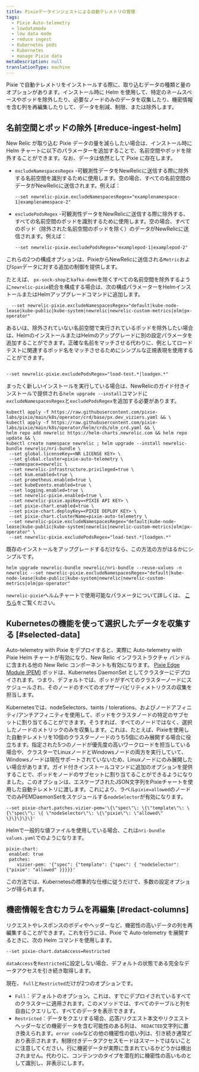 ```yaml
---
title: Pixieデータインジェストによる自動テレメトリの管理
tags:
  - Pixie Auto-telemetry
  - lowdatamode
  - low data mode
  - reduce ingest
  - Kubernetes pods
  - Kubernetes
  - manage Pixie data
metaDescription: null
translationType: machine
---
```


Pixie で自動テレメトリをインストールする際に、取り込むデータの種類と量のオプションがあります。インストール時に Helm を使用して、特定のネームスペースやポッドを除外したり、必要なノードのみのデータを収集したり、機密情報を含む列を再編集したりして、データを削減、制限、または除外します。

## 名前空間とポッドの除外 [#reduce-ingest-helm]

New Relic が取り込む Pixie データの量を減らしたい場合は、インストール時に Helm チャートに以下のパラメーターを追加することで、名前空間やポッドを除外することができます。なお、データは依然として Pixie に存在します。

* `excludeNamespacesRegex` -可観測性データをNewRelicに送信する際に除外する名前空間を識別するために使用します。空の場合、すべての名前空間のデータがNewRelicに送信されます。例えば：

  ```
  --set newrelic-pixie.excludeNamespacesRegex="examplenamespace-1|examplenamespace-2"
  ```

* `excludePodsRegex` -可観測性データをNewRelicに送信する際に除外する、すべての名前空間のポッドを識別するために使用します。空の場合、すべてのポッド（除外された名前空間のポッドを除く）のデータがNewRelicに送信されます。例えば：

  ```
  --set newrelic-pixie.excludePodsRegex="examplepod-1|examplepod-2"
  ```

これらの2つの構成オプションは、PixieからNewRelicに送信される`Metric`および`Span`データに対する追加の制御を提供します。

たとえば、 `px-sock-shop`と`kafka-demo`を除くすべての名前空間を除外するように`newrelic-pixie`統合を構成する場合は、次の構成パラメーターをHelmインストールまたはHelmアップグレードコマンドに追加します。

```
  --set newrelic-pixie.excludeNamespacesRegex="default|kube-node-lease|kube-public|kube-system|newrelic|newrelic-custom-metrics|olm|px-operator"
```

あるいは、除外されていない名前空間で実行されているポッドを除外したい場合は、HelmのインストールまたはHelmのアップグレードに別の設定パラメータを追加することができます。正確な名前をマッチさせる代わりに、例としてロードテストに関連するポッド名をマッチさせるためにシンプルな正規表現を使用することができます。

```

--set newrelic-pixie.excludePodsRegex="load-test.*|loadgen.*"

```

まったく新しいインストールを実行している場合は、NewRelicのガイド付きインストールで提供される`helm upgrade --install`コマンドに`excludeNamespacesRegex`と`excludePodsRegex`を追加する必要があります。

```
kubectl apply -f https://raw.githubusercontent.com/pixie-labs/pixie/main/k8s/operator/crd/base/px.dev_viziers.yaml && \
kubectl apply -f https://raw.githubusercontent.com/pixie-labs/pixie/main/k8s/operator/helm/crds/olm_crd.yaml && \
helm repo add newrelic https://helm-charts.newrelic.com && helm repo update && \
kubectl create namespace newrelic ; helm upgrade --install newrelic-bundle newrelic/nri-bundle \
 --set global.licenseKey=<NR LICENSE KEY> \
 --set global.cluster=pixie-auto-telemetry \
 --namespace=newrelic \
 --set newrelic-infrastructure.privileged=true \
 --set ksm.enabled=true \
 --set prometheus.enabled=true \
 --set kubeEvents.enabled=true \
 --set logging.enabled=true \
 --set newrelic-pixie.enabled=true \
 --set newrelic-pixie.apiKey=<PIXIE API KEY> \
 --set pixie-chart.enabled=true \
 --set pixie-chart.deployKey=<PIXIE DEPLOY KEY> \
 --set pixie-chart.clusterName=pixie-auto-telemetry \
 --set newrelic-pixie.excludeNamespacesRegex="default|kube-node-lease|kube-public|kube-system|newrelic|newrelic-custom-metrics|olm|px-operator" \ 
 --set newrelic-pixie.excludePodsRegex="load-test.*|loadgen.*"
```

既存のインストールをアップグレードするだけなら、この方法の方がはるかにシンプルです。

```
helm upgrade newrelic-bundle newrelic/nri-bundle --reuse-values -n newrelic --set newrelic-pixie.excludeNamespacesRegex="default|kube-node-lease|kube-public|kube-system|newrelic|newrelic-custom-metrics|olm|px-operator"
```

`newrelic-pixie`ヘルムチャートで使用可能なパラメータについて詳しくは、 [こちら](https://github.com/newrelic/helm-charts/tree/master/charts/newrelic-pixie#chart-details)をご覧ください。

## Kubernetesの機能を使って選択したデータを収集する [#selected-data]

Auto-telemetry with Pixie をデプロイすると、実際に Auto-telemetry with Pixie Helm チャートが有効になり、New Relic インフラストラクチャ バンドルに含まれる他の New Relic コンポーネントも有効になります。 [Pixie Edge Module (PEM)](https://docs.pixielabs.ai/tutorials/custom-data/distributed-bpftrace-deployment#background) ポッドは、Kubernetes DaemonSet としてクラスターにデプロイされます。つまり、デフォルトでは、ポッドがすべてのクラスターノードにスケジュールされ、そのノードのすべてのオブザーバビリティメトリクスの収集を担当します。

Kubernetesでは、nodeSelectors、taints / tolerations、およびノードアフィニティ/アンチアフィニティを使用して、ポッドをクラスタノードの特定のサブセットに割り当てることができます。そうすれば、すべてのノードではなく、選択したノードのメトリックのみを収集します。これは、たとえば、Pixieを使用した自動テレメトリを10個のクラスターノードのうち5個にのみ展開する場合に役立ちます。指定された5つのノードが優先度の高いワークロードを担当している場合や、クラスターでLinuxノードとWindowsノードの両方を実行していて、Windowsノードは現在サポートされていないため、Linuxノードにのみ展開したい場合があります。ガイド付きインストールコマンドに追加のオプションを提供することで、ポッドをノードのサブセットに割り当てることができるようになりました。このオプションは、エスケープされたJSON文字列をPixieチャートを使用した自動テレメトリに渡します。これにより、ラベル`pixie=allowed`のノードでのみPEMDaemonSetをスケジュールする`nodeSelector`が有効になります。

```
--set pixie-chart.patches.vizier-pem='\{\"spec\"\: \{\"template\"\: \{\"spec\"\: \{ \"nodeSelector\"\: \{\"pixie\"\: \"allowed\" \}\}\}\}\}'
```

Helmで一般的な値ファイルを使用している場合、これは`nri-bundle values.yaml`でのようになります。

```
pixie-chart:
 enabled: true
 patches:
    vizier-pem: '{"spec": {"template": {"spec": { "nodeSelector": {"pixie": "allowed" }}}}}'

```

この方法では、Kubernetesの標準的な仕様に従うだけで、多数の設定オプションが得られます。

## 機密情報を含むカラムを再編集 [#redact-columns]

リクエストやレスポンスのボディやヘッダーなど、機密性の高いデータの列を再編集することができます。これを行うには、Pixie で Auto-telemetry を展開するときに、次の Helm コマンドを使用します。

```
--set pixie-chart.dataAccess=Restricted
```

`dataAccess`を`Restricted`に設定しない場合、デフォルトの状態である完全なデータアクセスを引き続き取得します。

現在、 `Full`と`Restricted`だけが2つのオプションです。

* `Full`：デフォルトのオプション。これは、すでにデプロイされているすべてのクラスターに適用されます。このメソッドでは、すべてのテーブルと列を自由にクエリして、すべてのデータを表示できます。
* `Restricted`：データをクエリする場合、応答/リクエスト本文やリクエストヘッダーなどの機密データを含む可能性のある列は、 `REDACTED`文字列に置き換えられます。`error code`などの他の機密性の低い列は、引き続き通常どおり表示されます。制限付きデータアクセスモードはスマートではないことに注意してください。行に機密データが実際に含まれているかどうかは検出されません。代わりに、コンテンツのタイプを潜在的に機密性の高いものとして識別し、非表示にします。